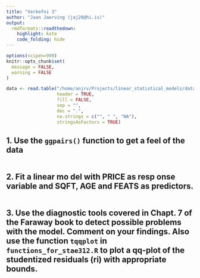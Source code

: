 ```yaml
---
title: "Verkefni 3"
author: "Jaan Jaerving (jaj20@hi.is)"
output:
  rmdformats::readthedown:
    highlight: kate
    code_folding: hide
---
```


```r
options(scipen=999)
knitr::opts_chunk$set(
  message = FALSE,
  warning = FALSE
)

data <- read.table("/home/anjrv/Projects/linear_statistical_models/data/homeprices.csv", 
                   header = TRUE,
                   fill = FALSE,
                   sep = "",
                   dec = ".",
                   na.strings = c("", " ", "NA"),
                   stringsAsFactors = TRUE)
```

## 1. Use the `ggpairs()` function to get a feel of the data

```r

```

## 2. Fit a linear mo del with PRICE as resp onse variable and SQFT, AGE and FEATS as predictors.

```r

```

## 3. Use the diagnostic tools covered in Chapt. 7 of the Faraway book to detect possible problems with the model. Comment on your findings. Also use the function `tqqplot` in `functions_for_stae312.R` to plot a qq-plot of the studentized residuals (ri) with appropriate bounds.

```r

```
